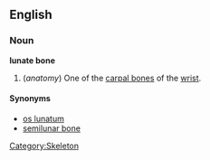 {{wikipedia}}
==English==
===Noun===
'''lunate bone'''

# (''anatomy'') One of the [[carpal bone]]s of the [[wrist]].


====Synonyms====
*[[os lunatum]]
*[[semilunar bone]]

[[Category:Skeleton]]